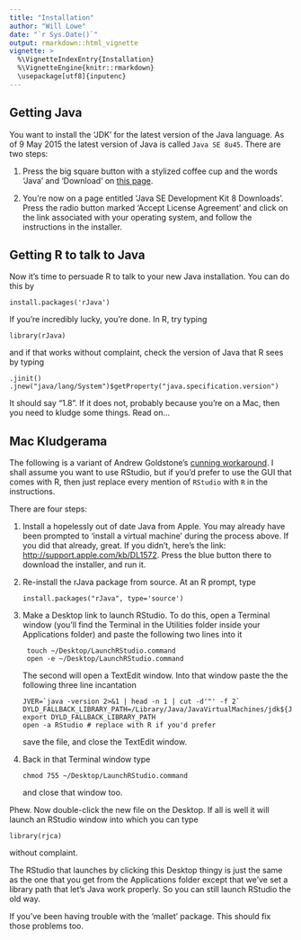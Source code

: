 ```yaml
---
title: "Installation"
author: "Will Lowe"
date: "`r Sys.Date()`"
output: rmarkdown::html_vignette
vignette: >
  %\VignetteIndexEntry{Installation}
  %\VignetteEngine{knitr::rmarkdown}
  \usepackage[utf8]{inputenc}
---
```


## Getting Java

You want to install the 'JDK' for the latest version of the Java language.  As of 9 May 2015 the latest version of Java is called `Java SE 8u45`.  There are two steps:

 1. Press the big square button with a stylized coffee cup and the words 'Java' and 'Download' on [this page](http://www.oracle.com/technetwork/java/javase/downloads/index.html).

 2. You're now on a page entitled 'Java SE Development Kit 8 Downloads'.  Press the radio button marked 'Accept License Agreement' and click on the link associated with your operating system, and follow the instructions in the installer.

## Getting R to talk to Java

Now it's time to persuade R to talk to your new Java installation.  You can do this by

    install.packages('rJava')

If you're incredibly lucky, you're done.  In R, try typing

    library(rJava)

and if that works without complaint, check the version of Java that R sees by typing

    .jinit()
    .jnew("java/lang/System")$getProperty("java.specification.version")

It should say "1.8".  If it does not, probably because you're on a Mac, then you need to kludge some things.  Read on...

## Mac Kludgerama

The following is a variant of Andrew Goldstone's [cunning workaround](http://andrewgoldstone.com/blog/2015/02/03/rjava/). I shall assume you want to use RStudio, but if you'd prefer to use the GUI that comes with R, then just replace every mention of `RStudio` with `R` in the instructions.  

There are four steps:

 1. Install a hopelessly out of date Java from Apple.  You may already have been prompted to 'install a virtual machine' during the process above.  If you did that already, great.  If you didn't, here's the link: [http://support.apple.com/kb/DL1572](http://support.apple.com/kb/DL1572).
Press the blue button there to download the installer, and run it.  
    
 2. Re-install the rJava package from source.  At an R prompt, type     
    
        install.packages("rJava", type='source')
  
 3. Make a Desktop link to launch RStudio. To do this, open a Terminal window (you'll find the Terminal in the Utilities folder inside your Applications folder) and paste the following two lines into it
 
         touch ~/Desktop/LaunchRStudio.command
         open -e ~/Desktop/LaunchRStudio.command
 
    The second will open a TextEdit window.  Into that window paste the the following three line incantation
 
        JVER=`java -version 2>&1 | head -n 1 | cut -d'"' -f 2`
        DYLD_FALLBACK_LIBRARY_PATH=/Library/Java/JavaVirtualMachines/jdk${JVER}.jdk/Contents/Home/jre/lib/server/
        export DYLD_FALLBACK_LIBRARY_PATH 
        open -a RStudio # replace with R if you'd prefer

    save the file, and close the TextEdit window.  

 4. Back in that Terminal window type

        chmod 755 ~/Desktop/LaunchRStudio.command
    
    and close that window too.  
 
Phew.  Now double-click the new file on the Desktop.  If all is well it will launch an RStudio window into which you can type 

    library(rjca)
    
without complaint.  

The RStudio that launches by clicking this Desktop thingy is just the same as the one that you get from the Applications folder except that we've set a library path that let's Java work properly.  So you can still launch RStudio the old way.

If you've been having trouble with the 'mallet' package. This should fix those problems too.





